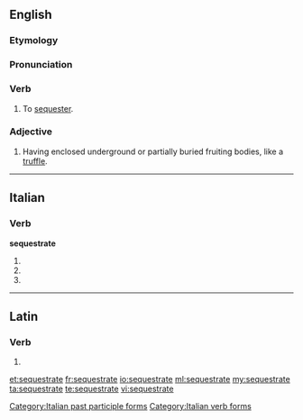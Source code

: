 ==English==

===Etymology===
{{rfe}}

===Pronunciation===
{{rfp|lang=en}}

===Verb===
{{en-verb|sequestrat|ing}}

# To [[sequester]].

===Adjective===
{{en-adj|-}}

# {{context|mycology}} Having enclosed underground or partially buried fruiting bodies, like a [[truffle]].

----

==Italian==

===Verb===
'''sequestrate'''

# {{conjugation of|sequestrare||2|p|pres|ind|lang=it}}
# {{conjugation of|sequestrare||2|p|imp|lang=it}}
# {{form of|[[feminine|Feminine]] plural|sequestrato}}

[[Category:Italian past participle forms]]
[[Category:Italian verb forms]]

----

==Latin==

===Verb===
{{la-verb-form|sequestrāte}}

# {{conjugation of|sequestro|sequestrō|2|p|pres|act|imp|lang=la}}

[[et:sequestrate]]
[[fr:sequestrate]]
[[io:sequestrate]]
[[ml:sequestrate]]
[[my:sequestrate]]
[[ta:sequestrate]]
[[te:sequestrate]]
[[vi:sequestrate]]